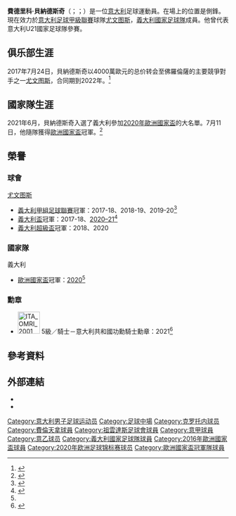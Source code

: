{{noteTA
|G1=意甲
|G2=Football
|G3=uefa
|1=zh-hans:贝尔纳代斯基; zh-hk:貝拿迪斯治;zh-hant:貝納德斯奇
|2=zh-hans:费德里科; zh-hk:費特列高;zh-hant:費德里科
}}
{{Infobox football biography
| name                = 費德里科·貝納德斯奇<br/>Federico Bernardeschi
| image               = FC Zenit Saint Petersburg vs. Juventus, 20 October 2021 17 (Federico Bernardeschi).jpg
| caption             = 貝納德斯奇2021年效力[[尤文图斯足球俱乐部|尤文图斯]]
| fullname            = Federico Bernardeschi
| birth_date          = {{birth date and age|1994|2|16|df=y}}
| birth_place         = {{ITA}}，[[卡拉拉|卡拉拉]]
| height              = {{convert|1.85|m|ftin|0|abbr=on}}
| position            = [[翼鋒|翼鋒]]
| currentclub         = [[尤文图斯足球俱乐部|尤文图斯]]
| clubnumber          = 20
| youthyears1         = 2000–2001
| youthclubs1         = A.S.D. Sporting Atletico Carrara
| youthyears2         = 2001–2003
| youthclubs2         = Polisportiva Ponzano
| youthyears3         = 2003–2013  
| youthclubs3         = [[佛罗伦萨足球俱乐部|佛罗伦萨]]
| years1              = 2013–2017
| clubs1              = [[佛罗伦萨足球俱乐部|佛罗伦萨]]
| caps1               = 72
| goals1              = 14
| years2              = 2013–2014
| clubs2              = → [[克羅托內足球俱樂部|克羅托內]] (外借)
| caps2               = 38
| goals2              = 12
| years3              = 2017–
| clubs3              = [[尤文图斯足球俱乐部|尤文图斯]]
| caps3               = 121
| goals3              = 8
| nationalyears1 = 2011–2012 
| nationalteam1  = 意大利U18
| nationalcaps1  = 7 
| nationalgoals1 = 0
| nationalyears2 = 2013      
| nationalteam2  = 意大利U19
| nationalcaps2  = 1 
| nationalgoals2 = 0
| nationalyears3 = 2013–2015 
| nationalteam3  = 意大利U20
| nationalcaps3  = 2 
| nationalgoals3 = 0
| nationalyears4 = 2014–2017     
| nationalteam4  = [[義大利21歲以下國家足球隊|意大利U21]] 
| nationalcaps4  = 16 
| nationalgoals4 = 5
| nationalyears5 = 2016–     
| nationalteam5  = [[義大利國家足球隊|意大利]] 
| nationalcaps5  = 38
| nationalgoals5 = 6
| club-update         = 2021年12月21日
| nationalteam-update = 2021年11月15日
}}

'''費德里科·貝納德斯奇'''（{{lang-it|Federico Bernardeschi}}；{{IPA-it|fedeˈriko bernarˈdeski}}；{{bd|1994年|2月16日}}）是一位[[意大利|意大利]]足球運動員。在場上的位置是側鋒。現在效力於[[意大利足球甲級聯賽|意大利足球甲級聯賽]]球隊[[尤文图斯足球俱乐部|尤文图斯]]，[[義大利國家足球隊|義大利國家足球隊]]成員。他曾代表意大利U21國家足球隊參賽。

== 俱乐部生涯 ==
2017年7月24日，貝納德斯奇以4000萬歐元的总价转会至佛羅倫薩的主要競爭對手之一[[尤文图斯足球俱乐部|尤文图斯]]，合同期到2022年。<ref>{{cite web|url=http://www.juventus.com/en/news/news/2017/bernardeschi-is-bianconero.php|title=Bernardeschi is a Bianconero!|publisher=Juventus |date=2017-07-24}}</ref>

==國家隊生涯==
2021年6月，貝納德斯奇入選了義大利參加[[2020年歐洲國家盃|2020年歐洲國家盃]]的大名單。7月11日，他隨隊獲得[[2020年歐洲國家盃|歐洲國家盃]]冠軍。<ref name="歐國盃">{{cite news |url=https://www.nbcnews.com/news/world/italy-wins-european-soccer-championship-3-2-penalty-shootout-n1273643|title= Italy wins the European soccer championship in 3-2 penalty shootout |work=NBC |date=2021-07-11 |language=en}}</ref>

== 榮譽 ==
=== 球會 ===
;[[尤文图斯足球俱乐部|尤文图斯]]
*[[義大利甲組足球聯賽|義大利甲組足球聯賽]]冠軍：2017-18、2018-19、2019-20<ref>{{cite news |url=https://www.bbc.com/sport/football/53544939 |title=Juventus 2-0 Sampdoria: Maurizio Sarri's side claim ninth straight Serie A title |work=BBC Sport |date=2020-07-26 |access-date=2020-07-27 |archive-date=2020-12-12 |archive-url=https://web.archive.org/web/20201212233913/https://www.bbc.com/sport/football/53544939 |dead-url=no }}</ref>
*[[義大利盃|義大利盃]]冠軍：2017-18、[[2020–21年意大利盃|2020–21]]<ref>{{cite web|url=https://hk.on.cc/hk/bkn/cnt/sport/20210520/bkn-20210520110116578-0520_00882_001.html|title=祖雲達斯捧意盃　保方平紀錄完美告別|website=東網|date=2021-05-20|language=zh-hk}}</ref>
*[[義大利超級盃|義大利超級盃]]冠軍：2018、2020

=== 國家隊 ===
;{{flagicon|ITA}} 義大利
* [[歐洲國家盃|歐洲國家盃]]冠軍：[[2020年歐洲國家盃|2020]]<ref name="歐國盃"/>

===勳章===
*[[File:ITA_OMRI_2001_Cav_BAR.svg|50px]] 5級／騎士－意大利共和國功勳騎士勳章：2021<ref>{{cite web|url=https://quirinale.it/elementi/59113|title=Mattarella ha conferito onorificenze motu proprio ai giocatori e allo staff della Nazionale vincitrice del campionato europeo|publisher=quirinale.it|date=2021-07-16|language=it}}</ref>

==參考資料==
{{Reflist}}

== 外部連結 ==
* {{Soccerway}}
*{{BDFutbol}}

{{祖雲達斯球員名單}}
{{2016年歐洲國家盃意大利參賽名單}}
{{2020年欧洲足球锦标赛意大利参赛名单}}

{{DEFAULTSORT:Bernardeschi, Federico}}
[[Category:意大利男子足球运动员|Category:意大利男子足球运动员]]
[[Category:足球中場|Category:足球中場]]
[[Category:克罗托内球员|Category:克罗托内球员]]
[[Category:費倫天拿球員|Category:費倫天拿球員]]
[[Category:祖雲達斯足球會球員|Category:祖雲達斯足球會球員]]
[[Category:意甲球員|Category:意甲球員]]
[[Category:意乙球员|Category:意乙球员]]
[[Category:義大利國家足球隊球員|Category:義大利國家足球隊球員]]
[[Category:2016年歐洲國家盃球員|Category:2016年歐洲國家盃球員]]
[[Category:2020年欧洲足球锦标赛球员|Category:2020年欧洲足球锦标赛球员]]
[[Category:歐洲國家盃冠軍隊球員|Category:歐洲國家盃冠軍隊球員]]